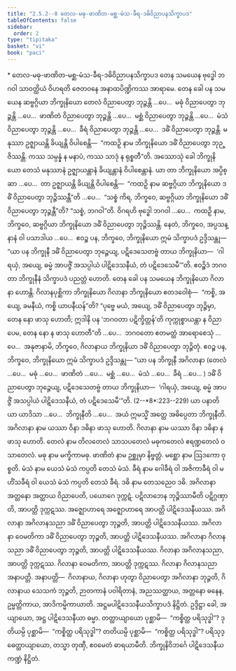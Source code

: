 ```yaml
---
title: "2.5.2--8 တေလ-မဓု-ဖာဏိတ-မစ္ဆ-မံသ-ခီရ-ဒဓိဝိညာပနသိက္ခာပဒ"
tableOfContents: false
sidebar:
  order: 2
type: "tipitaka"
basket: "vi"
book: "paci"
---
```



<DynamicBreadcrumb />

<Paragraph type="center" book="paci">
* တေလ-မဓု-ဖာဏိတ-မစ္ဆ-မံသ-ခီရ-ဒဓိဝိညာပနသိက္ခာပဒ
</Paragraph>

<Division number="1234" book="paci">

<Paragraph number="3544" book="paci">
တေန သမယေန ဗုဒ္ဓေါ ဘဂဝါ သာဝတ္ထိယံ ဝိဟရတိ ဇေတဝနေ အနာထပိဏ္ဍိကဿ အာရာမေ. တေန ခေါ ပန သမယေန ဆဗ္ဗဂ္ဂိယာ ဘိက္ခုနိယော တေလံ ဝိညာပေတွာ ဘုဉ္ဇန္တိ …ပေ…  မဓုံ ဝိညာပေတွာ ဘုဉ္ဇန္တိ …ပေ…  ဖာဏိတံ ဝိညာပေတွာ ဘုဉ္ဇန္တိ …ပေ…  မစ္ဆံ ဝိညာပေတွာ ဘုဉ္ဇန္တိ …ပေ…  မံသံ ဝိညာပေတွာ ဘုဉ္ဇန္တိ …ပေ…  ခီရံ ဝိညာပေတွာ ဘုဉ္ဇန္တိ …ပေ…  ဒဓိံ ဝိညာပေတွာ ဘုဉ္ဇန္တိ. မနုဿာ ဥဇ္ဈာယန္တိ ခိယျန္တိ ဝိပါစေန္တိ—  “ကထဉှိ နာမ ဘိက္ခုနိယော ဒဓိံ ဝိညာပေတွာ ဘုဉ္ဇိဿန္တိ. ကဿ သမ္ပန္နံ န မနာပံ, ကဿ သာဒုံ န ရုစ္စတီ”တိ.
</Paragraph>

<Paragraph number="3545" book="paci">
အဿောသုံ ခေါ ဘိက္ခုနိယော တေသံ မနုဿာနံ ဥဇ္ဈာယန္တာနံ ခိယျန္တာနံ ဝိပါစေန္တာနံ. ယာ တာ ဘိက္ခုနိယော အပ္ပိစ္ဆာ …ပေ…  တာ ဥဇ္ဈာယန္တိ ခိယျန္တိ ဝိပါစေန္တိ—  “ကထဉှိ နာမ ဆဗ္ဗဂ္ဂိယာ ဘိက္ခုနိယော ဒဓိံ ဝိညာပေတွာ ဘုဉ္ဇိဿန္တီ”တိ …ပေ…  “သစ္စံ ကိရ, ဘိက္ခဝေ, ဆဗ္ဗဂ္ဂိယာ ဘိက္ခုနိယော ဒဓိံ ဝိညာပေတွာ ဘုဉ္ဇန္တီ”တိ? “သစ္စံ, ဘဂဝါ”တိ. ဝိဂရဟိ ဗုဒ္ဓေါ ဘဂဝါ …ပေ…  ကထဉှိ နာမ, ဘိက္ခဝေ, ဆဗ္ဗဂ္ဂိယာ ဘိက္ခုနိယော ဒဓိံ ဝိညာပေတွာ ဘုဉ္ဇိဿန္တိ. နေတံ, ဘိက္ခဝေ, အပ္ပသန္နာနံ ဝါ ပသာဒါယ …ပေ…  ဧဝဉ္စ ပန, ဘိက္ခဝေ, ဘိက္ခုနိယော ဣမံ သိက္ခာပဒံ ဥဒ္ဒိသန္တု—
</Paragraph>

<Paragraph number="3546" book="paci">
<Emphasis>“ယာ ပန ဘိက္ခုနီ ဒဓိံ ဝိညာပေတွာ ဘုဉ္ဇေယျ, ပဋိဒေသေတဗ္ဗံ တာယ ဘိက္ခုနိယာ—  ‘ဂါရယှံ, အယျေ, ဓမ္မံ အာပဇ္ဇိံ အသပ္ပါယံ ပါဋိဒေသနီယံ, တံ ပဋိဒေသေမီ’”</Emphasis>တိ.
</Paragraph>

<Paragraph number="3547" book="paci">
ဧဝဉ္စိဒံ ဘဂဝတာ ဘိက္ခုနီနံ သိက္ခာပဒံ ပညတ္တံ ဟောတိ.
</Paragraph>

</Division>
<Division number="1235" book="paci">

<Paragraph number="3548" book="paci">
တေန ခေါ ပန သမယေန ဘိက္ခုနိယော ဂိလာနာ ဟောန္တိ. ဂိလာနပုစ္ဆိကာ ဘိက္ခုနိယော ဂိလာနာ ဘိက္ခုနိယော ဧတဒဝေါစုံ—  “ကစ္စိ, အယျေ, ခမနီယံ, ကစ္စိ ယာပနီယန်”တိ? “ပုဗ္ဗေ မယံ, အယျေ, ဒဓိံ ဝိညာပေတွာ ဘုဉ္ဇိမှာ, တေန နော ဖာသု ဟောတိ; ဣဒါနိ ပန ‘ဘဂဝတာ ပဋိက္ခိတ္တန်’တိ ကုက္ကုစ္စာယန္တာ န ဝိညာပေမ, တေန နော န ဖာသု ဟောတီ”တိ …ပေ…  ဘဂဝတော ဧတမတ္ထံ အာရောစေသုံ …ပေ…  အနုဇာနာမိ, ဘိက္ခဝေ, ဂိလာနာယ ဘိက္ခုနိယာ ဒဓိံ ဝိညာပေတွာ ဘုဉ္ဇိတုံ. ဧဝဉ္စ ပန, ဘိက္ခဝေ, ဘိက္ခုနိယော ဣမံ သိက္ခာပဒံ ဥဒ္ဒိသန္တု—
</Paragraph>

</Division>
<Division number="1236" book="paci">

<Paragraph number="3549" book="paci">
<Emphasis>“ယာ ပန ဘိက္ခုနီ အဂိလာနာ (တေလံ …ပေ…  မဓုံ …ပေ…  ဖာဏိတံ …ပေ…  မစ္ဆံ …ပေ…  မံသံ …ပေ…  ခီရံ …ပေ… ) ဒဓိံ ဝိညာပေတွာ ဘုဉ္ဇေယျ, ပဋိဒေသေတဗ္ဗံ တာယ ဘိက္ခုနိယာ—  ‘ဂါရယှံ, အယျေ, ဓမ္မံ အာပဇ္ဇိံ အသပ္ပါယံ ပါဋိဒေသနီယံ, တံ ပဋိဒေသေမီ’”</Emphasis>တိ. (2--*8*:<Emphasis>223--229</Emphasis>)
</Paragraph>

</Division>
<Division number="1237" book="paci">

<Paragraph number="3550" book="paci">
<Emphasis>ယာ ပနာ</Emphasis>တိ ယာ ယာဒိသာ …ပေ…  <Emphasis>ဘိက္ခုနီ</Emphasis>တိ …ပေ…  အယံ ဣမသ္မိံ အတ္ထေ အဓိပ္ပေတာ ဘိက္ခုနီတိ.
</Paragraph>

<Paragraph number="3551" book="paci">
<Emphasis>အဂိလာနာ</Emphasis> နာမ ယဿာ ဝိနာ ဒဓိနာ ဖာသု ဟောတိ.
</Paragraph>

<Paragraph number="3552" book="paci">
<Emphasis>ဂိလာနာ</Emphasis> နာမ ယဿာ ဝိနာ ဒဓိနာ န ဖာသု ဟောတိ.
</Paragraph>

<Paragraph number="3553" book="paci">
<Emphasis>တေလံ</Emphasis> နာမ တိလတေလံ သာသပတေလံ မဓုကတေလံ ဧရဏ္ဍတေလံ ဝသာတေလံ.
</Paragraph>

<Paragraph number="3554" book="paci">
<Emphasis>မဓု</Emphasis> နာမ မက္ခိကာမဓု. <Emphasis>ဖာဏိတံ</Emphasis> နာမ ဥစ္ဆုမှာ နိဗ္ဗတ္တံ. <Emphasis>မစ္ဆော</Emphasis> နာမ ဩဒကော ဝုစ္စတိ. <Emphasis>မံသံ</Emphasis> နာမ ယေသံ မံသံ ကပ္ပတိ တေသံ မံသံ. <Emphasis>ခီရံ</Emphasis> နာမ ဂေါခီရံ ဝါ အဇိကာခီရံ ဝါ မဟိံသခီရံ ဝါ ယေသံ မံသံ ကပ္ပတိ တေသံ ခီရံ. <Emphasis>ဒဓိ</Emphasis> နာမ တေသညေဝ ဒဓိ.
</Paragraph>

<Paragraph number="3555" book="paci">
အဂိလာနာ အတ္တနော အတ္ထာယ ဝိညာပေတိ, ပယောဂေ ဒုက္ကဋံ. ပဋိလာဘေန ဘုဉ္ဇိဿာမီတိ ပဋိဂ္ဂဏှာတိ, အာပတ္တိ ဒုက္ကဋဿ. အဇ္ဈောဟာရေ အဇ္ဈောဟာရေ အာပတ္တိ ပါဋိဒေသနီယဿ.
</Paragraph>

</Division>
<Division number="1238" book="paci">

<Paragraph number="3556" book="paci">
အဂိလာနာ အဂိလာနသညာ ဒဓိံ ဝိညာပေတွာ ဘုဉ္ဇတိ, အာပတ္တိ ပါဋိဒေသနီယဿ. အဂိလာနာ ဝေမတိကာ ဒဓိံ ဝိညာပေတွာ ဘုဉ္ဇတိ, အာပတ္တိ ပါဋိဒေသနီယဿ. အဂိလာနာ ဂိလာနသညာ ဒဓိံ ဝိညာပေတွာ ဘုဉ္ဇတိ, အာပတ္တိ ပါဋိဒေသနီယဿ.
</Paragraph>

<Paragraph number="3557" book="paci">
ဂိလာနာ အဂိလာနသညာ, အာပတ္တိ ဒုက္ကဋဿ. ဂိလာနာ ဝေမတိကာ, အာပတ္တိ ဒုက္ကဋဿ. ဂိလာနာ ဂိလာနသညာ အနာပတ္တိ.
</Paragraph>

</Division>
<Division number="1239" book="paci">

<Paragraph number="3558" book="paci">
အနာပတ္တိ—  ဂိလာနာယ, ဂိလာနာ ဟုတွာ ဝိညာပေတွာ အဂိလာနာ ဘုဉ္ဇတိ, ဂိလာနာယ သေသကံ ဘုဉ္ဇတိ, ဉာတကာနံ ပဝါရိတာနံ, အညဿတ္ထာယ, အတ္တနော ဓနေန, ဥမ္မတ္တိကာယ, အာဒိကမ္မိကာယာတိ.

</Paragraph>
</Division>

<Paragraph number="3559" type="center" book="paci">
အဋ္ဌမပါဋိဒေသနီယသိက္ခာပဒံ နိဋ္ဌိတံ.


</Paragraph>

<Paragraph number="3560" book="paci">
ဥဒ္ဒိဋ္ဌာ ခေါ, အယျာယော, အဋ္ဌ ပါဋိဒေသနီယာ ဓမ္မာ. တတ္ထာယျာယော ပုစ္ဆာမိ—  “ကစ္စိတ္ထ ပရိသုဒ္ဓါ”? ဒုတိယမ္ပိ ပုစ္ဆာမိ—  “ကစ္စိတ္ထ ပရိသုဒ္ဓါ”? တတိယမ္ပိ ပုစ္ဆာမိ—  “ကစ္စိတ္ထ ပရိသုဒ္ဓါ”? ပရိသုဒ္ဓေတ္ထာယျာယော, တသ္မာ တုဏှီ, ဧဝမေတံ ဓာရယာမီတိ.

</Paragraph>

<Paragraph number="3561" type="center" book="paci">
ဘိက္ခုနိဝိဘင်္ဂေ ပါဋိဒေသနီယကဏ္ဍံ နိဋ္ဌိတံ.
</Paragraph>
